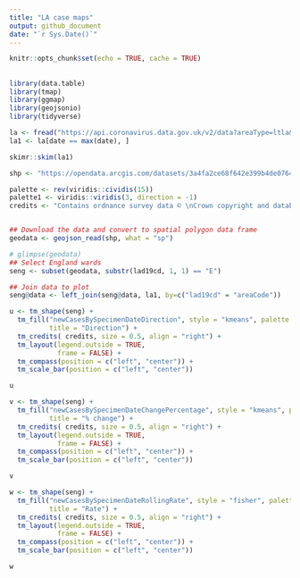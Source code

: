 ```yaml
---
title: "LA case maps"
output: github_document
date: "`r Sys.Date()`"
---
```


```r
knitr::opts_chunk$set(echo = TRUE, cache = TRUE)
```

## 

```r
library(data.table)
library(tmap)
library(ggmap)
library(geojsonio)
library(tidyverse)
```


```r
la <- fread("https://api.coronavirus.data.gov.uk/v2/data?areaType=ltla&metric=newCasesBySpecimenDateRollingRate&metric=newCasesBySpecimenDateChangePercentage&metric=newCasesBySpecimenDateDirection&format=csv")
la1 <- la[date == max(date), ]
```

```r

skimr::skim(la1)


```


```r

shp <- "https://opendata.arcgis.com/datasets/3a4fa2ce68f642e399b4de07643eeed3_0.geojson"  ## la shape file from Open Geography portal

palette <- rev(viridis::cividis(15))
palette1 <- viridis::viridis(3, direction = -1)
credits <- "Contains ordnance survey data © \nCrown copyright and database right 2020"


## Download the data and convert to spatial polygon data frame
geodata <- geojson_read(shp, what = "sp")

# glimpse(geodata)
## Select England wards
seng <- subset(geodata, substr(lad19cd, 1, 1) == "E")

## Join data to plot
seng@data <- left_join(seng@data, la1, by=c("lad19cd" = "areaCode"))


```

```r

u <- tm_shape(seng) +
  tm_fill("newCasesBySpecimenDateDirection", style = "kmeans", palette = palette1 , n = 3,
          title = "Direction") +
  tm_credits( credits, size = 0.5, align = "right") +
  tm_layout(legend.outside = TRUE, 
            frame = FALSE) +
  tm_compass(position = c("left", "center")) + 
  tm_scale_bar(position = c("left", "center"))

u

```

```r

v <- tm_shape(seng) +
  tm_fill("newCasesBySpecimenDateChangePercentage", style = "kmeans", palette = palette , n = 10,
          title = "% change") +
  tm_credits( credits, size = 0.5, align = "right") +
  tm_layout(legend.outside = TRUE, 
            frame = FALSE) +
  tm_compass(position = c("left", "center")) + 
  tm_scale_bar(position = c("left", "center"))

v

```

```r

w <- tm_shape(seng) +
  tm_fill("newCasesBySpecimenDateRollingRate", style = "fisher", palette = palette , n = 10,
          title = "Rate") +
  tm_credits( credits, size = 0.5, align = "right") +
  tm_layout(legend.outside = TRUE, 
            frame = FALSE) +
  tm_compass(position = c("left", "center")) + 
  tm_scale_bar(position = c("left", "center"))

w

```
